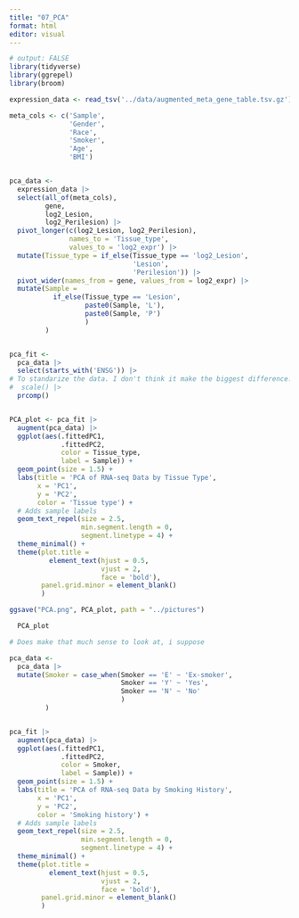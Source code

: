 ```yaml
---
title: "07_PCA"
format: html
editor: visual
---
```


```r
# output: FALSE
library(tidyverse)
library(ggrepel)
library(broom)
```

```r
expression_data <- read_tsv('../data/augmented_meta_gene_table.tsv.gz')
```

```r
meta_cols <- c('Sample',
               'Gender',
               'Race',
               'Smoker',
               'Age',
               'BMI')


pca_data <- 
  expression_data |> 
  select(all_of(meta_cols), 
         gene,
         log2_Lesion, 
         log2_Perilesion) |> 
  pivot_longer(c(log2_Lesion, log2_Perilesion),
               names_to = 'Tissue_type',
               values_to = 'log2_expr') |> 
  mutate(Tissue_type = if_else(Tissue_type == 'log2_Lesion', 
                               'Lesion', 
                               'Perilesion')) |> 
  pivot_wider(names_from = gene, values_from = log2_expr) |> 
  mutate(Sample = 
           if_else(Tissue_type == 'Lesion', 
                   paste0(Sample, 'L'),
                   paste0(Sample, 'P')
                   )
         )


pca_fit <- 
  pca_data |> 
  select(starts_with('ENSG')) |> 
# To standarize the data. I don't think it make the biggest difference. Also, i guess, it would 
#  scale() |> 
  prcomp()


PCA_plot <- pca_fit |> 
  augment(pca_data) |> 
  ggplot(aes(.fittedPC1, 
             .fittedPC2, 
             color = Tissue_type,
             label = Sample)) + 
  geom_point(size = 1.5) +
  labs(title = 'PCA of RNA-seq Data by Tissue Type',
       x = 'PC1',
       y = 'PC2',
       color = 'Tissue type') +
  # Adds sample labels
  geom_text_repel(size = 2.5,
                  min.segment.length = 0,
                  segment.linetype = 4) + 
  theme_minimal() +
  theme(plot.title = 
          element_text(hjust = 0.5,
                       vjust = 2,
                       face = 'bold'),
        panel.grid.minor = element_blank()
        ) 

ggsave("PCA.png", PCA_plot, path = "../pictures") 

  PCA_plot
```

```r

# Does make that much sense to look at, i suppose

pca_data <- 
  pca_data |> 
  mutate(Smoker = case_when(Smoker == 'E' ~ 'Ex-smoker',
                            Smoker == 'Y' ~ 'Yes',
                            Smoker == 'N' ~ 'No'
                            )
         )


pca_fit |> 
  augment(pca_data) |> 
  ggplot(aes(.fittedPC1, 
             .fittedPC2, 
             color = Smoker,
             label = Sample)) + 
  geom_point(size = 1.5) +
  labs(title = 'PCA of RNA-seq Data by Smoking History',
       x = 'PC1',
       y = 'PC2',
       color = 'Smoking history') +
  # Adds sample labels
  geom_text_repel(size = 2.5,
                  min.segment.length = 0,
                  segment.linetype = 4) + 
  theme_minimal() +
  theme(plot.title = 
          element_text(hjust = 0.5,
                       vjust = 2,
                       face = 'bold'),
        panel.grid.minor = element_blank()
        )



```
